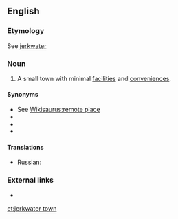 ==English==

===Etymology===
See [[jerkwater]]

===Noun===
{{en-noun}}

# A small town with minimal [[facility|facilities]] and [[convenience]]s.

====Synonyms====
* See [[Wikisaurus:remote place]]
* {{l|en|backwater}}
* {{l|en|one-horse town}}
* {{l|en|Podunk}}

====Translations====
{{trans-top|small town}}
* Russian: {{t|ru|захолустный горо́дишко}}
{{trans-mid}}
{{trans-bottom}}

===External links===
* {{R:OneLook}}

[[et:jerkwater town]]